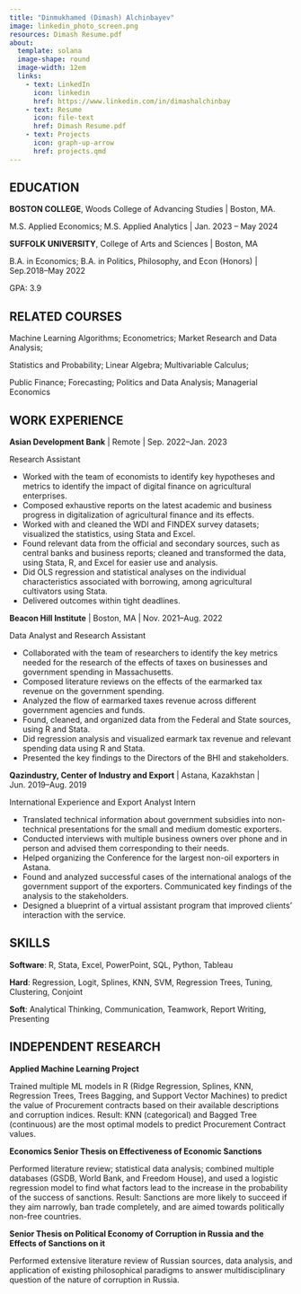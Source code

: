 ```yaml
---
title: "Dinmukhamed (Dimash) Alchinbayev"
image: linkedin_photo_screen.png
resources: Dimash Resume.pdf
about: 
  template: solana
  image-shape: round
  image-width: 12em
  links: 
    - text: LinkedIn
      icon: linkedin
      href: https://www.linkedin.com/in/dimashalchinbay
    - text: Resume
      icon: file-text
      href: Dimash Resume.pdf
    - text: Projects
      icon: graph-up-arrow
      href: projects.qmd
---
```




## EDUCATION

**BOSTON COLLEGE**, Woods College of Advancing Studies \| Boston, MA.

M.S. Applied Economics; M.S. Applied Analytics \| Jan. 2023 -- May 2024

**SUFFOLK UNIVERSITY**, College of Arts and Sciences \| Boston, MA

B.A. in Economics; B.A. in Politics, Philosophy, and Econ (Honors) \| Sep.2018--May 2022

GPA: 3.9

## RELATED COURSES

Machine Learning Algorithms; Econometrics; Market Research and Data Analysis;

Statistics and Probability; Linear Algebra; Multivariable Calculus;

Public Finance; Forecasting; Politics and Data Analysis; Managerial Economics

## WORK EXPERIENCE

**Asian Development Bank** \| Remote \| Sep. 2022--Jan. 2023

Research Assistant

- Worked with the team of economists to identify key hypotheses and metrics to identify the impact of digital finance on agricultural enterprises.
- Composed exhaustive reports on the latest academic and business progress in digitalization of agricultural finance and its effects.
- Worked with and cleaned the WDI and FINDEX survey datasets; visualized the statistics, using Stata and Excel.
- Found relevant data from the official and secondary sources, such as central banks and business reports; cleaned and transformed the data, using Stata, R, and Excel for easier use and analysis.
- Did OLS regression and statistical analyses on the individual characteristics associated with borrowing, among agricultural cultivators using Stata.
- Delivered outcomes within tight deadlines.

**Beacon Hill Institute** \| Boston, MA \| Nov. 2021--Aug. 2022

Data Analyst and Research Assistant

-  Collaborated with the team of researchers to identify the key metrics needed for the research of the effects of taxes on businesses and government spending in Massachusetts.
-  Composed literature reviews on the effects of the earmarked tax revenue on the government spending.
-  Analyzed the flow of earmarked taxes revenue across different government agencies and funds.
-  Found, cleaned, and organized data from the Federal and State sources, using R and Stata.
-  Did regression analysis and visualized earmark tax revenue and relevant spending data using R and
Stata.
-  Presented the key findings to the Directors of the BHI and stakeholders.

**Qazindustry, Center of Industry and Export** \| Astana, Kazakhstan \| Jun. 2019--Aug. 2019

International Experience and Export Analyst Intern

-  Translated technical information about government subsidies into non-technical presentations for the small and medium domestic exporters.
-  Conducted interviews with multiple business owners over phone and in person and advised them corresponding to their needs.
-  Helped organizing the Conference for the largest non-oil exporters in Astana.
-  Found and analyzed successful cases of the international analogs of the government support of the exporters. Communicated key findings of the analysis to the stakeholders.
-  Designed a blueprint of a virtual assistant program that improved clients' interaction with the service.

## SKILLS

**Software**: R, Stata, Excel, PowerPoint, SQL, Python, Tableau

**Hard**: Regression, Logit, Splines, KNN, SVM, Regression Trees, Tuning, Clustering, Conjoint

**Soft**: Analytical Thinking, Communication, Teamwork, Report Writing, Presenting

## INDEPENDENT RESEARCH

**Applied Machine Learning Project**

Trained multiple ML models in R (Ridge Regression, Splines, KNN, Regression Trees, Trees Bagging, and Support Vector Machines) to predict the value of Procurement contracts based on their available descriptions and corruption indices. Result: KNN (categorical) and Bagged Tree (continuous) are the most optimal models to predict Procurement Contract values.

**Economics Senior Thesis on Effectiveness of Economic Sanctions**

Performed literature review; statistical data analysis; combined multiple databases (GSDB, World Bank, and Freedom House), and used a logistic regression model to find what factors lead to the increase in the probability of the success of sanctions. Result: Sanctions are more likely to succeed if they aim narrowly, ban trade completely, and are aimed towards politically non-free countries.

**Senior Thesis on Political Economy of Corruption in Russia and the Effects of Sanctions on it**

Performed extensive literature review of Russian sources, data analysis, and application of existing philosophical paradigms to answer multidisciplinary question of the nature of corruption in Russia.
